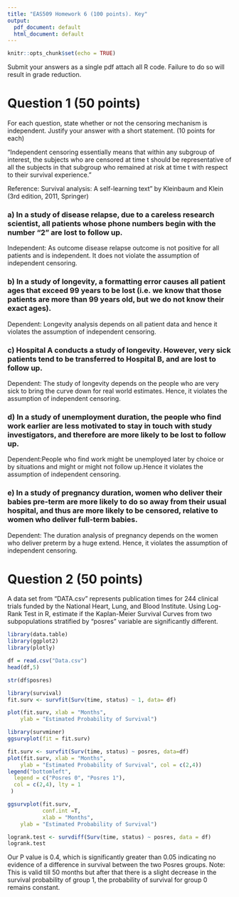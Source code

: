 ```yaml
---
title: "EAS509 Homework 6 (100 points). Key"
output:
  pdf_document: default
  html_document: default
---
```


```r
knitr::opts_chunk$set(echo = TRUE)


```

Submit your answers as a single pdf attach all R code. Failure to do so will result in grade reduction.

# Question 1 (50 points)
For each question, state whether or not the censoring mechanism is independent. Justify your answer with a short statement. (10 points for each)



"Independent censoring essentially means that within any subgroup of interest, the subjects who are censored at time t should be representative of all the subjects in that subgroup who remained at risk at time t with respect to their survival experience."

Reference: Survival analysis: A self-learning text" by Kleinbaum and Klein (3rd edition, 2011, Springer)

### a)	In a study of disease relapse, due to a careless research scientist, all patients whose phone numbers begin with the number “2” are lost to follow up.

Independent: As outcome disease relapse outcome is not positive for all patients and is independent. It does not violate the assumption of independent censoring.

### b)	In a study of longevity, a formatting error causes all patient ages that exceed 99 years to be lost (i.e. we know that those patients are more than 99 years old, but we do not know their exact ages).

Dependent: Longevity analysis depends on all patient data and hence it violates the assumption of independent censoring.


### c)	Hospital A conducts a study of longevity. However, very sick patients tend to be transferred to Hospital B, and are lost to follow up.

Dependent: The study of longevity depends on the people who are very sick to bring the curve down for real world estimates. Hence, it violates the assumption of independent censoring.  

### d)	In a study of unemployment duration, the people who find work earlier are less motivated to stay in touch with study investigators, and therefore are more likely to be lost to follow up.

Dependent:People who find work might be unemployed later by choice or by situations and might or might not follow up.Hence it violates the assumption of independent censoring.

### e)	In a study of pregnancy duration, women who deliver their babies pre-term are more likely to do so away from their usual hospital, and thus are more likely to be censored, relative to women who deliver full-term babies.

Dependent: The duration analysis of pregnancy depends on the women who deliver preterm by a huge extend. Hence, it violates the assumption of independent censoring.

# Question 2 (50 points)
A data set from "DATA.csv" represents publication times for 244 clinical trials 
funded by the National Heart, Lung, and Blood Institute. Using Log-Rank Test 
in R, estimate if the Kaplan-Meier Survival Curves from two subpopulations 
stratified by “posres” variable are significantly different.


```r
library(data.table)
library(ggplot2)
library(plotly)
```


```r
df = read.csv("Data.csv")
head(df,5)
```
```r
str(df$posres)
```

```r
library(survival)
fit.surv <- survfit(Surv(time, status) ~ 1, data= df)

plot(fit.surv, xlab = "Months",
    ylab = "Estimated Probability of Survival")

library(survminer)
ggsurvplot(fit = fit.surv)
```

```r
fit.surv <- survfit(Surv(time, status) ~ posres, data=df)
plot(fit.surv, xlab = "Months",
    ylab = "Estimated Probability of Survival", col = c(2,4))
legend("bottomleft", 
  legend = c("Posres 0", "Posres 1"), 
  col = c(2,4), lty = 1 
 )
```


```r
ggsurvplot(fit.surv,
           conf.int =T,
           xlab = "Months",
    ylab = "Estimated Probability of Survival")
```


```r

logrank.test <- survdiff(Surv(time, status) ~ posres, data = df)
logrank.test
```

Our P value is 0.4, which is significantly greater than 0.05 indicating  no evidence of a difference in survival between the two Posres groups.
Note: This is valid till 50 months but after that there is a slight decrease in the survival probability of group 1, the probability of survival for group 0 remains constant.











